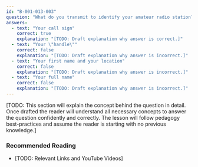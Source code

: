 ```yaml
---
id: "B-001-013-003"
question: "What do you transmit to identify your amateur radio station?"
answers:
  - text: "Your call sign"
    correct: true
    explanation: "[TODO: Draft explanation why answer is correct.]"
  - text: "Your \"handle\""
    correct: false
    explanation: "[TODO: Draft explanation why answer is incorrect.]"
  - text: "Your first name and your location"
    correct: false
    explanation: "[TODO: Draft explanation why answer is incorrect.]"
  - text: "Your full name"
    correct: false
    explanation: "[TODO: Draft explanation why answer is incorrect.]"
---
```


[TODO: This section will explain the concept behind the question in detail. Once drafted the reader will understand all necessary concepts to answer the question confidently and correctly. The lesson will follow pedagogy best-practices and assume the reader is starting with no previous knowledge.]

### Recommended Reading

- [TODO: Relevant Links and YouTube Videos]
